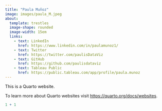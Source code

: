 ```yaml
---
title: "Paula Muñoz"
image: images/paula_M.jpeg
about: 
  template: trestles
  image-shape: rounded
  image-width: 15em
  links:
    - text: LinkedIn
      href: https://www.linkedin.com/in/paulamunoz1/
    - text: Twitter
      href: https://twitter.com/paulisDataViz
    - text: GitHub
      href: https://github.com/paulisdataviz
    - text: Tableau Public
      href: https://public.tableau.com/app/profile/paula.munoz
---
```


This is a Quarto website.

To learn more about Quarto websites visit <https://quarto.org/docs/websites>.

```r
1 + 1
```

